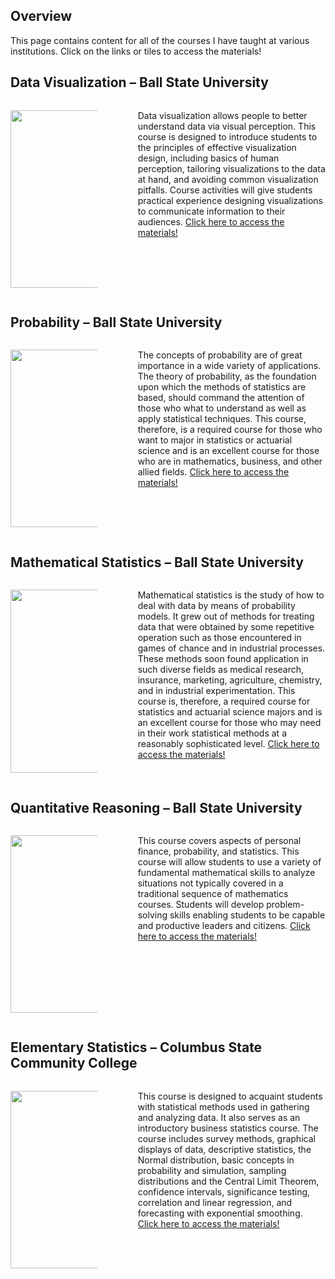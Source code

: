 ## Overview

This page contains content for all of the courses I have taught at various institutions. Click on the links or tiles to access the materials!

## Data Visualization -- Ball State University

::: columns
::: {.column width="30%"}
[![](files/images/data-visualization.png){width="284"}](https://coltongearhart.github.io/dana320/)
:::

::: {.column width="5%"}
:::

::: {.column width="65%"}
Data visualization allows people to better understand data via visual perception. This course is designed to introduce students to the principles of effective visualization design, including basics of human perception, tailoring visualizations to the data at hand, and avoiding common visualization pitfalls. Course activities will give students practical experience designing visualizations to communicate information to their audiences. [Click here to access the materials!](https://coltongearhart.github.io/dana320/)
:::
:::

## Probability -- Ball State University

::: columns
::: {.column width="30%"}
![](files/images/probability.png){width="284"}
:::

::: {.column width="5%"}
:::

::: {.column width="65%"}
The concepts of probability are of great importance in a wide variety of applications. The theory of probability, as the foundation upon which the methods of statistics are based, should command the attention of those who what to understand as well as apply statistical techniques. This course, therefore, is a required course for those who want to major in statistics or actuarial science and is an excellent course for those who are in mathematics, business, and other allied fields. [Click here to access the materials!](https://coltongearhart.github.io/math320/)
:::
:::

## Mathematical Statistics -- Ball State University

::: columns
::: {.column width="30%"}
![](files/images/mathematical-statistics.png){width="293"}
:::

::: {.column width="5%"}
:::

::: {.column width="65%"}
Mathematical statistics is the study of how to deal with data by means of probability models. It grew out of methods for treating data that were obtained by some repetitive operation such as those encountered in games of chance and in industrial processes. These methods soon found application in such diverse fields as medical research, insurance, marketing, agriculture, chemistry, and in industrial experimentation. This course is, therefore, a required course for statistics and actuarial science majors and is an excellent course for those who may need in their work statistical methods at a reasonably sophisticated level. [Click here to access the materials!](https://coltongearhart.github.io/math321/)
:::
:::

## Quantitative Reasoning -- Ball State University

::: columns
::: {.column width="30%"}
[![](files/images/quantitative-reasoning.png){width="284"}](https://coltongearhart.github.io/math125/)
:::

::: {.column width="5%"}
:::

::: {.column width="65%"}
This course covers aspects of personal finance, probability, and statistics. This course will allow students to use a variety of fundamental mathematical skills to analyze situations not typically covered in a traditional sequence of mathematics courses. Students will develop problem-solving skills enabling students to be capable and productive leaders and citizens. [Click here to access the materials!](https://coltongearhart.github.io/math125/)
:::
:::

## Elementary Statistics -- Columbus State Community College

::: columns
::: {.column width="30%"}
[![](files/images/elementary-statistics.png){width="284"}](https://coltongearhart.github.io/elementary-stats/)
:::

::: {.column width="5%"}
:::

::: {.column width="65%"}
This course is designed to acquaint students with statistical methods used in gathering and analyzing data. It also serves as an introductory business statistics course. The course includes survey methods, graphical displays of data, descriptive statistics, the Normal distribution, basic concepts in probability and simulation, sampling distributions and the Central Limit Theorem, confidence intervals, significance testing, correlation and linear regression, and forecasting with exponential smoothing. [Click here to access the materials!](https://coltongearhart.github.io/elementary-stats)
:::
:::
